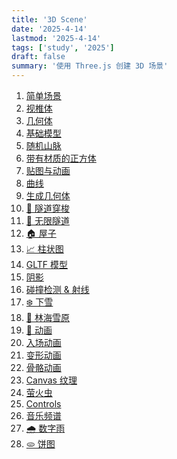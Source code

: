 ```yaml
---
title: '3D Scene'
date: '2025-4-14'
lastmod: '2025-4-14'
tags: ['study', '2025']
draft: false
summary: '使用 Three.js 创建 3D 场景'
---
```


1. <a href="/repo/3d?scene=base" target="_blank">简单场景</a>
2. <a href="/repo/3d?scene=cameraHelper" target="_blank">视椎体</a>
3. <a href="/repo/3d?scene=geometry" target="_blank">几何体</a>
4. <a href="/repo/3d?scene=baseModel" target="_blank">基础模型</a>
5. <a href="/repo/3d?scene=randomMountain" target="_blank">随机山脉</a>
6. <a href="/repo/3d?scene=material" target="_blank">带有材质的正方体</a>
7. <a href="/repo/3d?scene=uv" target="_blank">贴图与动画</a>
8. <a href="/repo/3d?scene=curve" target="_blank">曲线</a>
9. <a href="/repo/3d?scene=genGeometry" target="_blank">生成几何体</a>
10. <a href="/repo/3d?scene=tubeTravel" target="_blank">🚉 隧道穿梭</a>
11. <a href="/repo/3d?scene=infiniteTube" target="_blank">🚉 无限隧道</a>
12. <a href="/repo/3d?scene=house" target="_blank">🏠 屋子</a>
13. <a href="/repo/3d?scene=histogram" target="_blank">📈 柱状图</a>
14. <a href="/repo/3d?scene=gltf" target="_blank">GLTF 模型</a>
15. <a href="/repo/3d?scene=shadow" target="_blank">阴影</a>
16. <a href="/repo/3d?scene=raycaster" target="_blank">碰撞检测 & 射线</a>
17. <a href="/repo/3d?scene=snowSprite" target="_blank">❄️ 下雪</a>
18. <a href="/repo/3d?scene=snowyForest" target="_blank">🌲 林海雪原</a>
19. <a href="/repo/3d?scene=animation" target="_blank">🐎 动画</a>
20. <a href="/repo/3d?scene=entranceAnimation" target="_blank">入场动画</a>
21. <a href="/repo/3d?scene=distortedAnimation" target="_blank">变形动画</a>
22. <a href="/repo/3d?scene=skeletonAnimation" target="_blank">骨骼动画</a>
23. <a href="/repo/3d?scene=canvasTexture" target="_blank">Canvas 纹理</a>
24. <a href="/repo/3d?scene=fireworm" target="_blank">萤火虫</a>
25. <a href="/repo/3d?scene=controls" target="_blank">Controls</a>
26. <a href="/repo/3d?scene=spectrum" target="_blank">音乐频谱</a>
27. <a href="/repo/3d?scene=digitalRain" target="_blank">🌧️ 数字雨</a>
28. <a href="/repo/3d?scene=barChart" target="_blank">🫓 饼图</a>